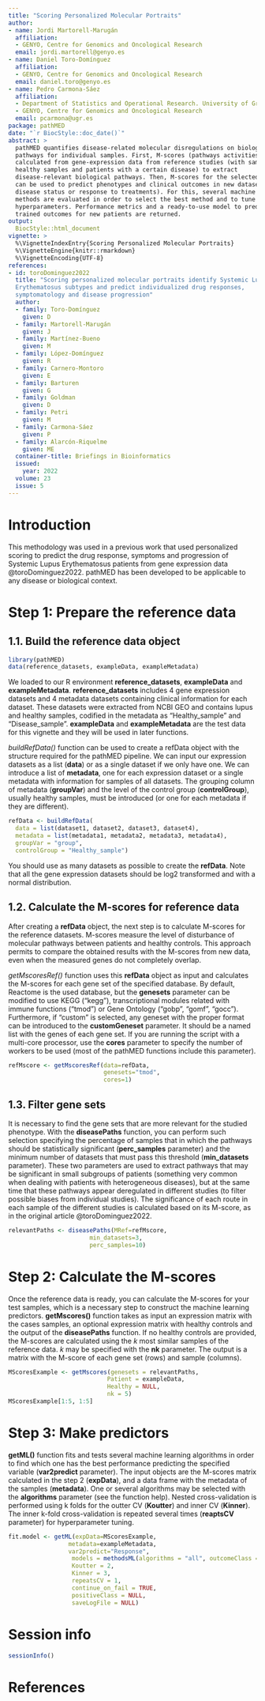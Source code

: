 ```yaml
---
title: "Scoring Personalized Molecular Portraits"
author:
- name: Jordi Martorell-Marugán
  affiliation:
  - GENYO, Centre for Genomics and Oncological Research
  email: jordi.martorell@genyo.es
- name: Daniel Toro-Domínguez
  affiliation:
  - GENYO, Centre for Genomics and Oncological Research
  email: daniel.toro@genyo.es
- name: Pedro Carmona-Sáez
  affiliation:
  - Department of Statistics and Operational Research. University of Granada
  - GENYO, Centre for Genomics and Oncological Research
  email: pcarmona@ugr.es
package: pathMED
date: "`r BiocStyle::doc_date()`"
abstract: >
  pathMED quantifies disease-related molecular disregulations on biological
  pathways for individual samples. First, M-scores (pathways activities) are
  calculated from gene-expression data from reference studies (with samples from
  healthy samples and patients with a certain disease) to extract
  disease-relevant biological pathways. Then, M-scores for the selected pathways
  can be used to predict phenotypes and clinical outcomes in new datasets (e.g., 
  disease status or response to treatments). For this, several machine learning
  methods are evaluated in order to select the best method and to tune
  hyperparameters. Performance metrics and a ready-to-use model to predict the
  trained outcomes for new patients are returned.
output:
  BiocStyle::html_document
vignette: >
  %\VignetteIndexEntry{Scoring Personalized Molecular Portraits}
  %\VignetteEngine{knitr::rmarkdown}
  %\VignetteEncoding{UTF-8}
references:
- id: toroDominguez2022
  title: "Scoring personalized molecular portraits identify Systemic Lupus 
  Erythematosus subtypes and predict individualized drug responses, 
  symptomatology and disease progression"
  author:
  - family: Toro-Domínguez
    given: D
  - family: Martorell-Marugán
    given: J
  - family: Martínez-Bueno
    given: M
  - family: López-Domínguez
    given: R
  - family: Carnero-Montoro
    given: E
  - family: Barturen
    given: G
  - family: Goldman
    given: D
  - family: Petri
    given: M
  - family: Carmona-Sáez
    given: P
  - family: Alarcón-Riquelme
    given: ME
  container-title: Briefings in Bioinformatics
  issued:
    year: 2022
  volume: 23
  issue: 5
---
```


# Introduction


This methodology was used in a previous work that used 
personalized scoring to predict the drug response, symptoms and progression of 
Systemic Lupus Erythematosus patients from gene expression data 
@toroDominguez2022. pathMED has been developed to be applicable to any disease 
or biological context.

# Step 1: Prepare the reference data

## 1.1. Build the reference data object

```r
library(pathMED)
data(reference_datasets, exampleData, exampleMetadata)
```

We loaded to our R environment **reference_datasets**, 
**exampleData** and **exampleMetadata**.
**reference_datasets** includes 4 gene expression datasets and 4 metadata 
datasets containing clinical information for each dataset. These datasets 
were extracted from NCBI GEO and contains lupus and healthy samples, codified 
in the metadata as "Healthy_sample" and "Disease_sample".
**exampleData** and **exampleMetadata** are the test data for this vignette and 
they will be used in later functions.

_buildRefData()_ function can be used to create a refData object with the 
structure required for the pathMED pipeline. We can input our expression 
datasets as a list (**data**) or as a single dataset if we only have one. We can 
introduce a list of **metadata**, one for each expression dataset or a single 
metadata with information for samples of all datasets. The grouping column of 
metadata (**groupVar**) and the level of the control group (**controlGroup**), 
usually healthy samples, must be introduced (or one for each metadata if they 
are different).

```r
refData <- buildRefData(
  data = list(dataset1, dataset2, dataset3, dataset4),
  metadata = list(metadata1, metadata2, metadata3, metadata4),
  groupVar = "group",
  controlGroup = "Healthy_sample")
```

You should use as many datasets as possible to create the **refData**.
Note that all the gene expression datasets should be log2 transformed and with 
a normal distribution.

## 1.2. Calculate the M-scores for reference data

After creating a **refData** object, the next step is to calculate M-scores 
for the reference datasets. M-scores measure the level of disturbance of 
molecular pathways between patients and healthy controls. 
This approach permits to compare the obtained results with the M-scores from 
new data, even when the measured genes do not completely overlap.

_getMscoresRef()_ function uses this **refData** object as input and calculates
the M-scores for each gene set of the specified database. By default, Reactome
is the used database, but the **genesets** parameter can be modified to use 
KEGG ("kegg"),  transcriptional modules related with immune functions (“tmod”)
or Gene Ontology ("gobp", 
"gomf", "gocc"). Furthermore, if "custom" is selected, any geneset with the 
proper format can be introduced to the **customGeneset** parameter. It should 
be a named list with the genes of each gene set. If you are running the script 
with a multi-core processor, use the **cores** parameter to specify the number 
of workers to be used (most of the pathMED functions include this parameter).

```r
refMscore <- getMscoresRef(data=refData,
                           genesets="tmod",
                           cores=1)
```

## 1.3. Filter gene sets

It is necessary to find the gene sets that are more relevant for the studied 
phenotype. With the **diseasePaths** function, you can perform such selection 
specifying the percentage of samples that in which the pathways should be 
statistically significant (**perc_samples** parameter) and the minimum number
of datasets that must pass this threshold (**min_datasets** parameter). These
two parameters are used to extract pathways that may be significant in small 
subgroups of patients (something very common when dealing with patients with 
heterogeneous diseases), but at the same time that these pathways appear 
deregulated in different studies (to filter possible biases from individual 
studies). The significance of each route in each sample of the different studies
is calculated based on its M-score, as in the original article
@toroDominguez2022.

```r
relevantPaths <- diseasePaths(MRef=refMscore,
                       min_datasets=3,
                       perc_samples=10)
```

# Step 2: Calculate the M-scores

Once the reference data is ready, you can calculate the M-scores for your test 
samples, which is a necessary step to construct the machine learning predictors.
**getMscores()** function takes as input an expression matrix with the cases 
samples, an optional expression matrix with healthy controls and the output of 
the **diseasePaths** function. If no healthy controls are provided, the M-scores
are calculated using the *k* most similar samples of the reference data. *k* 
may be specified with the **nk** parameter. The output is a matrix with the 
M-score of each gene set (rows) and sample (columns).

```r
MScoresExample <- getMscores(genesets = relevantPaths,
                            Patient = exampleData,
                            Healthy = NULL,
                            nk = 5)
MScoresExample[1:5, 1:5]
```

# Step 3: Make predictors

**getML()** function fits and tests several machine learning algorithms in 
order to find which one has the best performance predicting the specified 
variable (**var2predict** parameter). The input objects are the M-scores matrix 
calculated in the step 2 (**expData**), and a data frame with the metadata of 
the samples (**metadata**). One or several algorithms may be selected with the 
**algorithms** parameter (see the function help). Nested cross-validation is 
performed using k folds for the outter CV (**Koutter**) and inner CV (**Kinner**). 
The inner k-fold cross-validation is repeated several times (**reaptsCV** 
parameter) for hyperparameter tuning.

```r
fit.model <- getML(expData=MScoresExample,
                 metadata=exampleMetadata,
                 var2predict="Response",
                  models = methodsML(algorithms = "all", outcomeClass = "character"),
                  Koutter = 2,
                  Kinner = 3,
                  repeatsCV = 1,
                  continue_on_fail = TRUE,
                  positiveClass = NULL,
                  saveLogFile = NULL)
```

# Session info
```r
sessionInfo()
```

# References
